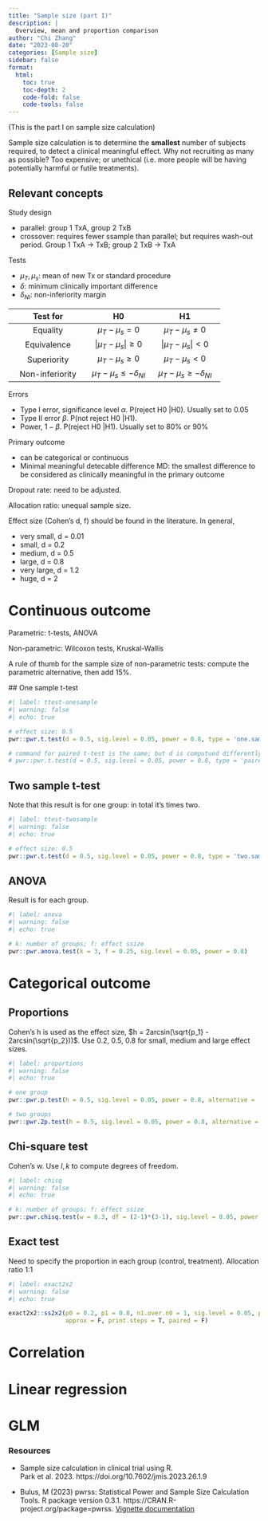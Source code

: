 ```yaml
---
title: "Sample size (part I)"
description: |
  Overview, mean and proportion comparison
author: "Chi Zhang"
date: "2023-08-20"
categories: [Sample size]
sidebar: false
format: 
  html:
    toc: true
    toc-depth: 2
    code-fold: false
    code-tools: false
---
```


(This is the part I on sample size calculation)


Sample size calculation is to determine the **smallest** number of subjects required, to detect a clinical meaningful effect. Why not recruiting as many as possible? Too expensive; or unethical (i.e. more people will be having potentially harmful or futile treatments). 

## Relevant concepts

Study design

* parallel: group 1 TxA, group 2 TxB
* crossover: requires fewer ssample than parallel; but requires wash-out period. Group 1 TxA -> TxB; group 2 TxB -> TxA 

Tests

* $\mu_T, \mu_s$: mean of new Tx or standard procedure
* $\delta$: minimum clinically important difference
* $\delta_{NI}$: non-inferiority margin

| Test for |  H0    |   H1    | 
|:--------:|:------:|:-------:|
| Equality | $\mu_T - \mu_s = 0$| $\mu_T - \mu_s \neq 0$ |
| Equivalence | $|\mu_T - \mu_s| \geq 0$ | $|\mu_T - \mu_s| < 0$ | 
| Superiority | $\mu_T - \mu_s \geq 0$ | $\mu_T - \mu_s < 0$ | 
| Non-inferiority | $\mu_T - \mu_s \leq -\delta_{NI}$ |  $\mu_T - \mu_s \geq -\delta_{NI}$| 


Errors

* Type I error, significance level $\alpha$. P(reject H0 |H0). Usually set to 0.05
* Type II error $\beta$. P(not reject H0 |H1). 
* Power, $1 - \beta$. P(reject H0 |H1). Usually set to 80% or 90%

Primary outcome

* can be categorical or continuous
* Minimal meaningful detecable difference MD: the smallest difference to be considered as clinically meaningful in the primary outcome

Dropout rate: need to be adjusted. 

Allocation ratio: unequal sample size. 

Effect size (Cohen's d, f) should be found in the literature. In general, 

* very small, d = 0.01
* small, d = 0.2
* medium, d = 0.5
* large, d = 0.8
* very large, d = 1.2
* huge, d = 2


# Continuous outcome

Parametric: t-tests, ANOVA

Non-parametric: Wilcoxon tests, Kruskal-Wallis

A rule of thumb for the sample size of non-parametric tests: compute the parametric alternative, then add 15%.

## One sample t-test

```r
#| label: ttest-onesample
#| warning: false
#| echo: true

# effect size: 0.5
pwr::pwr.t.test(d = 0.5, sig.level = 0.05, power = 0.8, type = 'one.sample', alternative = 'two.sided')

# command for paired t-test is the same; but d is computued differently
# pwr::pwr.t.test(d = 0.5, sig.level = 0.05, power = 0.8, type = 'paired', alternative = 'two.sided')
```


## Two sample t-test

Note that this result is for one group: in total it's times two.

```r
#| label: ttest-twosample
#| warning: false
#| echo: true

# effect size: 0.5
pwr::pwr.t.test(d = 0.5, sig.level = 0.05, power = 0.8, type = 'two.sample', alternative = 'two.sided')
```


## ANOVA

Result is for each group.

```r
#| label: anova
#| warning: false
#| echo: true

# k: number of groups; f: effect ssize
pwr::pwr.anova.test(k = 3, f = 0.25, sig.level = 0.05, power = 0.8)
```



# Categorical outcome

## Proportions

Cohen's h is used as the effect size, $h = 2arcsin(\sqrt{p_1} - 2arcsin(\sqrt{p_2}))$. Use 0.2, 0.5, 0.8 for small, medium and large effect sizes.


```r
#| label: proportions
#| warning: false
#| echo: true

# one group
pwr::pwr.p.test(h = 0.5, sig.level = 0.05, power = 0.8, alternative = 'two.sided')

# two groups
pwr::pwr.2p.test(h = 0.5, sig.level = 0.05, power = 0.8, alternative = 'two.sided')
```


## Chi-square test

Cohen's w. Use $l, k$ to compute degrees of freedom.

```r
#| label: chisq
#| warning: false
#| echo: true

# k: number of groups; f: effect ssize
pwr::pwr.chisq.test(w = 0.3, df = (2-1)*(3-1), sig.level = 0.05, power = 0.8)
```


## Exact test

Need to specify the proportion in each group (control, treatment). Allocation ratio 1:1

```r
#| label: exact2x2
#| warning: false
#| echo: true

exact2x2::ss2x2(p0 = 0.2, p1 = 0.8, n1.over.n0 = 1, sig.level = 0.05, power = 0.8, 
                approx = F, print.steps = T, paired = F)
```






# Correlation


# Linear regression 


# GLM









### Resources 

* Sample size calculation in clinical trial using R.  
Park et al. 2023. https://doi.org/10.7602/jmis.2023.26.1.9

* Bulus, M (2023) pwrss: Statistical Power and Sample Size Calculation Tools. R package version 0.3.1. https://CRAN.R-project.org/package=pwrss. [Vignette documentation](https://cran.r-project.org/web/packages/pwrss/vignettes/examples.html)
